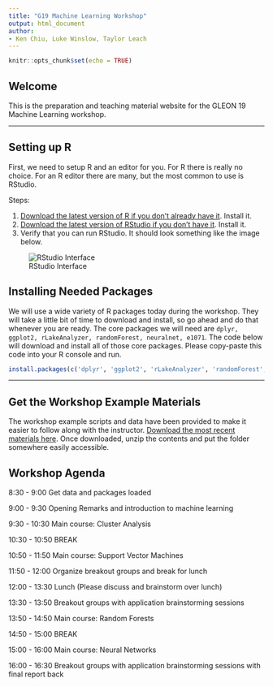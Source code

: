 ```yaml
---
title: "G19 Machine Learning Workshop"
output: html_document
author:
- Ken Chiu, Luke Winslow, Taylor Leach
---
```


```r
knitr::opts_chunk$set(echo = TRUE)
```

## Welcome

This is the preparation and teaching material website for the GLEON 19 Machine Learning
workshop. 

---

## Setting up R

First, we need to setup R and an editor for you. For R there is really no choice. For an R editor
there are many, but the most common to use is RStudio. 

Steps: 

1. [Download the latest version of R if you don't already have it](https://cran.r-project.org/). Install it. 
2. [Download the latest version of RStudio if you don't have it](https://www.rstudio.com/products/rstudio/download/#download).
Install it. 
3. Verify that you can run RStudio. It should look something like the image below. 

![RStudio Interface](img/rstudio.PNG)


## Installing Needed Packages

We will use a wide variety of R packages today during the workshop. They will take a little bit of time 
to download and install, so go ahead and do that whenever you are ready. The core packages we will need 
are `dplyr, ggplot2, rLakeAnalyzer, randomForest, neuralnet, e1071`. The code below will download and 
install all of those core packages. Please copy-paste this code into your R console and run. 

```r

install.packages(c('dplyr', 'ggplot2', 'rLakeAnalyzer', 'randomForest', 'neuralnet', 'e1071', 'caret'))


```


---

## Get the Workshop Example Materials

The workshop example scripts and data have been provided to make it 
easier to follow along with the instructor. [Download the most recent
materials here](https://github.com/lawinslow/machine_learning/archive/master.zip). 
Once downloaded, unzip the contents and put the folder somewhere easily accessible. 


## Workshop Agenda

8:30 - 9:00 Get data and packages loaded

9:00 - 9:30 Opening Remarks and introduction to machine learning

9:30 - 10:30 Main course: Cluster Analysis

10:30 - 10:50 BREAK

10:50 - 11:50 Main course: Support Vector Machines

11:50 - 12:00 Organize breakout groups and break for lunch

12:00 - 13:30 Lunch (Please discuss and brainstorm over lunch)

13:30 - 13:50 Breakout groups with application brainstorming sessions

13:50 - 14:50 Main course: Random Forests

14:50 - 15:00 BREAK

15:00 - 16:00 Main course: Neural Networks

16:00 - 16:30 Breakout groups with application brainstorming sessions with final report back

